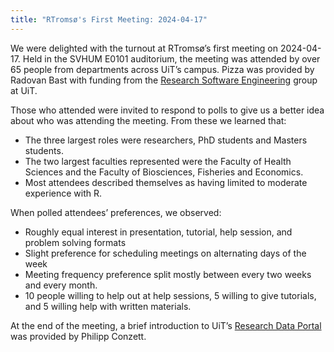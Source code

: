 ```yaml
---
title: "RTromsø's First Meeting: 2024-04-17"
---
```


We were delighted with the turnout at RTromsø's first meeting on 2024-04-17. Held in the SVHUM E0101 auditorium, the meeting was attended by over 65 people from departments across UiT's campus. Pizza was provided by Radovan Bast with funding from the [Research Software Engineering](https://research-software.uit.no/) group at UiT.

Those who attended were invited to respond to polls to give us a better idea about who was attending the meeting. From these we learned that:

-  The three largest roles were researchers, PhD students and Masters students.
-  The two largest faculties represented were the Faculty of Health Sciences and the Faculty of Biosciences, Fisheries and Economics.
-  Most attendees described themselves as having limited to moderate experience with R.

When polled attendees' preferences, we observed:

-  Roughly equal interest in presentation, tutorial, help session, and problem solving formats
-  Slight preference for scheduling meetings on alternating days of the week 
-  Meeting frequency preference split mostly between every two weeks and every month.
-  10 people willing to help out at help sessions, 5 willing to give tutorials, and 5 willing help with written materials.

At the end of the meeting, a brief introduction to UiT's [Research Data Portal](https://en.uit.no/research/research-dataportal) was provided by Philipp Conzett.
